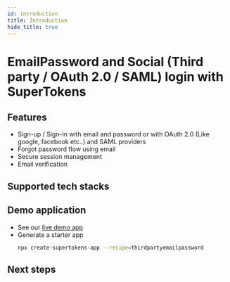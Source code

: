 ```yaml
---
id: introduction
title: Introduction
hide_title: true
---
```



# EmailPassword and Social (Third party / OAuth 2.0 / SAML) login with SuperTokens

## Features

- Sign-up / Sign-in with email and password or with OAuth 2.0 (Like google, facebook etc..) and SAML providers <br/>
- Forgot password flow using email <br/>
- Secure session management <br/>
- Email verification <br/>

## Supported tech stacks

<TechStackSupport />

## Demo application

- See our [live demo app](https://thirdpartyemailpassword.demo.supertokens.com/)
- Generate a starter app
    ```bash
    npx create-supertokens-app --recipe=thirdpartyemailpassword
    ```

## Next steps


<NextSteps />